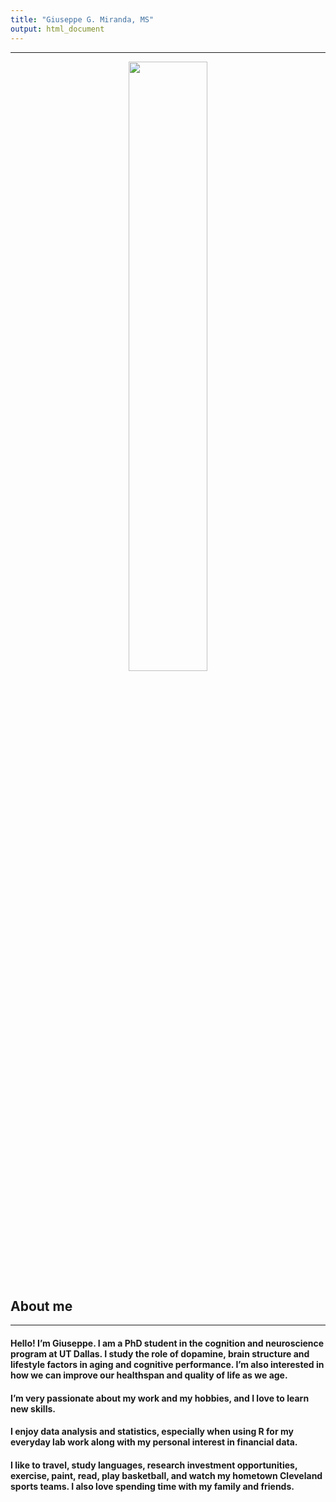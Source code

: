 ```yaml
---
title: "Giuseppe G. Miranda, MS"
output: html_document
---
```

<style type="text/css">
h1.title {
  font-size: 0px;
}
</style>
---

<center>
![](ggm5.png){
width=50% }
</center>



## About me

---

#### Hello! I’m Giuseppe. I am a PhD student in the cognition and neuroscience program at UT Dallas. I study the role of dopamine, brain structure and lifestyle factors in aging and cognitive performance. I’m also interested in how we can improve our healthspan and quality of life as we age.

#### I’m very passionate about my work and my hobbies, and I love to learn new skills.

#### I enjoy data analysis and statistics, especially when using R for my everyday lab work along with my personal interest in financial data. 

#### I like to travel, study languages, research investment opportunities, exercise, paint, read, play basketball, and watch my hometown Cleveland sports teams. I also love spending time with my family and friends. 



